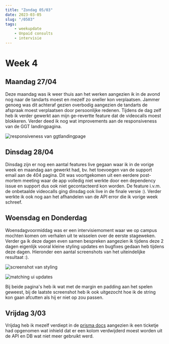 ---
title: "Zondag 05/03"
date: 2023-03-05
slug: "/0503"
tags:
    - weekupdate
    - Unpaid consults
    - intervisie
---

# Week 4

## Maandag 27/04

Deze maandag was ik weer thuis aan het werken aangezien ik in de avond nog naar de tandarts moest en mezelf zo sneller kon verplaatsen.
Jammer genoeg was dit achteraf gezien overbodig aangezien de tandarts de afspraak moest verplaatsen door persoonlijke redenen.
Tijdens de dag zelf heb ik verder gewerkt aan mijn ge-revertte feature dat de videocalls moest blokkeren. Verder deed ik nog wat improvements aan de responsiveness van de GGT landingpagina.

![responsiveness van ggtlandingpage](./ggt.png)

## Dinsdag 28/04

Dinsdag zijn er nog een aantal features live gegaan waar ik in de vorige week en maandag aan gewerkt had, bv. het toevoegen van de support email aan de 404 pagina.
Dit was voortgekomen uit een eerdere post-mortem meeting waar de app volledig niet werkte door een dependency issue en support dus ook niet gecontacteerd kon worden.
De feature i.v.m. de onbetaalde videocalls ging dinsdag ook live in de finale versie :).
Verder werkte ik ook nog aan het afhandelen van de API error die ik vorige week schreef. 

## Woensdag en Donderdag

Woensdagvoormiddag was er een intervisiemoment waar we op campus mochten komen om verhalen uit te wisselen over de eerste stageweken.
Verder ga ik deze dagen even samen bespreken aangezien ik tijdens deze 2 dagen eigenlijk vooral kleine styling updates en bugfixes gedaan heb tijdens deze dagen.
Hieronder een aantal screenshots van het uiteindelijke resultaat :).

![screenshot van styling](./ggt2.png)

![matching ui updates](./matching.png)

Bij beide pagina's heb ik wat met de margin en padding aan het spelen geweest, bij de laatste screenshot heb ik ook uitgezocht hoe ik de string kon gaan afcutten als hij er niet op zou passen.

## Vrijdag 3/03

Vrijdag heb ik mezelf verdiept in de [prisma docs](https://www.prisma.io/docs) aangezien ik een ticketje had opgenomen wat inhield dat er een kolom verdwijderd moest worden uit de API en DB wat niet meer gebruikt werd.
